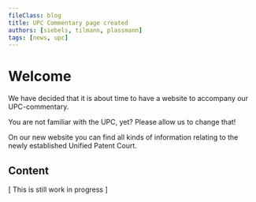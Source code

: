 ```yaml
---
fileClass: blog
title: UPC Commentary page created
authors: [siebels, tilmann, plassmann]
tags: [news, upc]
---
```


# Welcome

We have decided that it is about time to have a website to accompany our UPC-commentary.

You are not familiar with the UPC, yet? Please allow us to change that!

On our new website you can find all kinds of information relating to the newly established Unified Patent Court.

## Content 

[ This is still work in progress ]